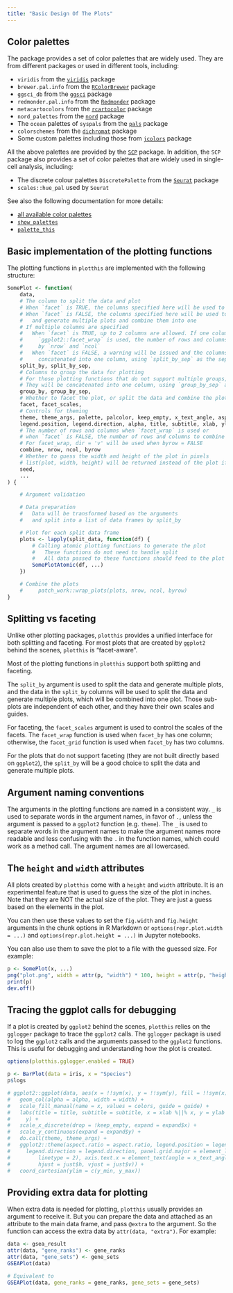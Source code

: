 ```yaml
---
title: "Basic Design Of The Plots"
---
```


## Color palettes
The package provides a set of color palettes that are widely used. They are from different packages or used in different tools, including:

- `viridis` from the [`viridis`][1] package
- `brewer.pal.info` from the [`RColorBrewer`][2] package
- `ggsci_db` from the [`ggsci`][3] package
- `redmonder.pal.info` from the [`Redmonder`][4] package
- `metacartocolors` from the [`rcartocolor`][5] package
- `nord_palettes` from the [`nord`][6] package
- The `ocean` palettes of `syspals` from the [`pals`][7] package
- `colorschemes` from the [`dichromat`][8] package
- Some custom palettes including those from [`jcolors`][9] package

All the above palettes are provided by the [`SCP`][10] package. In addition, the `SCP` package also provides a set of color palettes that are widely used in single-cell analysis, including:

- The discrete colour palettes `DiscretePalette` from the [`Seurat`][11] package
- `scales::hue_pal` used by `Seurat`

[1]: https://cran.r-project.org/package=viridis
[2]: https://cran.r-project.org/package=RColorBrewer
[3]: https://cran.r-project.org/package=ggsci
[4]: https://cran.r-project.org/package=Redmonder
[5]: https://cran.r-project.org/package=rcartocolor
[6]: https://cran.r-project.org/package=nord
[7]: https://cran.r-project.org/package=pals
[8]: https://cran.r-project.org/package=dichromat
[9]: https://cran.r-project.org/package=jcolors
[10]: https://zhanghao-njmu.github.io/SCP/index.html
[11]: https://cran.r-project.org/package=Seurat

See also the following documentation for more details:

- [all available color palettes](../all-palettes.html)
- [`show_palettes`](../reference/show_palettes.html)
- [`palette_this`](../reference/palette_this.html)

## Basic implementation of the plotting functions

The plotting functions in `plotthis` are implemented with the following structure:

```r
SomePlot <- function(
    data,
    # The column to split the data and plot
    # When `facet` is TRUE, the columns specified here will be used to facet the plot
    # When `facet` is FALSE, the columns specified here will be used to split the data
    #   and generate multiple plots and combine them into one
    # If multiple columns are specified
    #   When `facet` is TRUE, up to 2 columns are allowed. If one column,
    #     `ggplot2::facet_wrap` is used, the number of rows and columns is determined
    #     by `nrow` and `ncol`
    #   When `facet` is FALSE, a warning will be issued and the columns will be
    #     concatenated into one column, using `split_by_sep` as the separator
    split_by, split_by_sep,
    # Columns to group the data for plotting
    # For those plotting functions that do not support multiple groups,
    # They will be concatenated into one column, using `group_by_sep` as the separator
    group_by, group_by_sep,
    # Whether to facet the plot, or split the data and combine the plots
    facet, facet_scales,
    # Controls for theming
    theme, theme_args, palette, palcolor, keep_empty, x_text_angle, aspect.ratio,
    legend.position, legend.direction, alpha, title, subtitle, xlab, ylab,
    # The number of rows and columns when `facet_wrap` is used or
    # when `facet` is FALSE, the number of rows and columns to combine the plots
    # For facet_wrap, dir = 'v' will be used when byrow = FALSE
    combine, nrow, ncol, byrow
    # Whether to guess the width and height of the plot in pixels
    # list(plot, width, height) will be returned instead of the plot if TRUE
    seed,
    ...
) {

    # Argument validation

    # Data preparation
    #   Data will be transformed based on the arguments
    #   and split into a list of data frames by split_by

    # Plot for each split data frame
    plots <- lapply(split_data, function(df) {
        # Calling atomic plotting functions to generate the plot
        #   These functions do not need to handle split
        #   All data passed to these functions should feed to the plot
        SomePlotAtomic(df, ...)
    })

    # Combine the plots
    #     patch_work::wrap_plots(plots, nrow, ncol, byrow)
}
```

## Splitting vs faceting

Unlike other plotting packages, `plotthis` provides a unified interface for both splitting and faceting. For most plots that are created by `ggplot2` behind the scenes, `plotthis` is "facet-aware".

Most of the plotting functions in `plotthis` support both splitting and faceting.

The `split_by` argument is used to split the data and generate multiple plots, and the data in the `split_by` columns will be used to split the data and generate multiple plots, which will be combined into one plot. Those sub-plots are independent of each other, and they have their own scales and guides.

For faceting, the `facet_scales` argument is used to control the scales of the facets. The `facet_wrap` function is used when `facet_by` has one column; otherwise, the `facet_grid` function is used when `facet_by` has two columns.

For the plots that do not support faceting (they are not built directly based on `ggplot2`), the `split_by` will be a good choice to split the data and generate multiple plots.

## Argument naming conventions

The arguments in the plotting functions are named in a consistent way. `_` is used to separate words in the argument names, in favor of `.`, unless the argument is passed to a `ggplot2` function (e.g. `theme`). The `_` is used to separate words in the argument names to make the argument names more readable and less confusing with the `.` in the function names, which could work as a method call. The argument names are all lowercased.

## The `height` and `width` attributes

All plots created by `plotthis` come with a `height` and `width` attribute. It is an experimental feature that is used to guess the size of the plot in inches. Note that they are NOT the actual size of the plot. They are just a guess based on the elements in the plot.

You can then use these values to set the `fig.width` and `fig.height` arguments in the chunk options in R Markdown or `options(repr.plot.width = ...)` and `options(repr.plot.height = ...)` in Jupyter notebooks.

You can also use them to save the plot to a file with the guessed size. For example:

```r
p <- SomePlot(x, ...)
png("plot.png", width = attr(p, "width") * 100, height = attr(p, "height") * 100, res = 100)
print(p)
dev.off()
```

## Tracing the ggplot calls for debugging

If a plot is created by `ggplot2` behind the scenes, `plotthis` relies on the `gglogger` package to trace the `ggplot2` calls. The `gglogger` package is used to log the `ggplot2` calls and the arguments passed to the `ggplot2` functions. This is useful for debugging and understanding how the plot is created.

```r
options(plotthis.gglogger.enabled = TRUE)

p <- BarPlot(data = iris, x = "Species")
p$logs

# ggplot2::ggplot(data, aes(x = !!sym(x), y = !!sym(y), fill = !!sym(x))) +
#   geom_col(alpha = alpha, width = width) +
#   scale_fill_manual(name = x, values = colors, guide = guide) +
#   labs(title = title, subtitle = subtitle, x = xlab %||% x, y = ylab %||%
#     y) +
#   scale_x_discrete(drop = !keep_empty, expand = expand$x) +
#   scale_y_continuous(expand = expand$y) +
#   do.call(theme, theme_args) +
#   ggplot2::theme(aspect.ratio = aspect.ratio, legend.position = legend.position,
#     legend.direction = legend.direction, panel.grid.major = element_line(colour = "grey80",
#         linetype = 2), axis.text.x = element_text(angle = x_text_angle,
#         hjust = just$h, vjust = just$v)) +
#   coord_cartesian(ylim = c(y_min, y_max))
```

## Providing extra data for plotting

When extra data is needed for plotting, `plotthis` usually provides an argument to receive it. But you can prepare the data and attached as an attribute to the main data frame, and pass `@extra` to the argument. So the function can access the extra data by `attr(data, "extra")`. For example:

```r
data <- gsea_result
attr(data, "gene_ranks") <- gene_ranks
attr(data, "gene_sets") <- gene_sets
GSEAPlot(data)

# Equivalent to
GSEAPlot(data, gene_ranks = gene_ranks, gene_sets = gene_sets)
```

